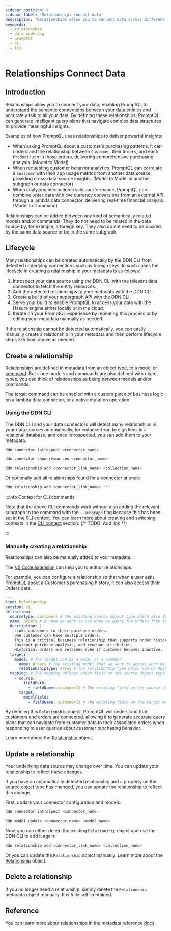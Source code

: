 ```yaml
---
sidebar_position: 4
sidebar_label: "Relationships connect data"
description: "Relationships allow you to connect data across different models for PromptQL to understand and access."
keywords:
  - relationship
  - data modeling
  - promptql
  - ai
  - llm
---
```



# Relationships Connect Data

## Introduction

Relationships allow you to connect your data, enabling PromptQL to understand the semantic connections between your data
entities and accurately talk to all your data. By defining these relationships, PromptQL can generate intelligent query
plans that navigate complex data structures to provide meaningful insights.

Examples of how PromptQL uses relationships to deliver powerful insights:

- When asking PromptQL about a customer's purchasing patterns, it can understand the relationship between `Customer`,
  their `Orders`, and each `Product` item in those orders, delivering comprehensive purchasing analysis. (Model to
  Model)
- When requesting customer behavior analytics, PromptQL can correlate a `Customer` with their app usage metrics from
  another data source, providing cross-data-source insights. (Model to Model in another subgraph or data connector)
- When analyzing international sales performance, PromptQL can combine `Order` data with live currency conversions from
  an external API through a lambda data connector, delivering real-time financial analysis. (Model to Command)

Relationships can be added between _any_ kind of semantically related models and/or commands. They do not need to be
related in the data source by, for example, a foreign key. They also do not need to be backed by the same data source or
be in the same subgraph.

## Lifecycle

Many relationships can be created automatically by the DDN CLI from detected underlying connections such as foreign
keys. In such cases the lifecycle in creating a relationship in your metadata is as follows:

1. Introspect your data source using the DDN CLI with the relevant data connector to fetch the entity resources.
2. Add the detected relationships to your metadata with the DDN CLI.
3. Create a build of your supergraph API with the DDN CLI.
4. Serve your build to enable PromptQL to access your data with the Hasura engine either locally or in the cloud.
5. Iterate on your PromptQL experience by repeating this process or by editing your metadata manually as needed.

<Thumbnail src="/img/data-modeling/ddn-cli-process.png" alt="Data modeling lifecycle" width="1000px" />

If the relationship cannot be detected automatically, you can easily manually create a relationship in your metadata and
then perform lifecycle steps 3-5 from above as needed.

## Create a relationship

Relationships are defined in metadata from an
[object type](/reference/metadata-reference/types.mdx#objecttype-objecttype), to a
[model](/reference/metadata-reference/models.mdx) or [command](/reference/metadata-reference/commands.mdx). But since
models and commands are also defined with object types, you can think of relationships as being between models and/or
commands.

The target command can be enabled with a custom piece of business logic on a lambda data connector, or a native mutation
operation.

### Using the DDN CLI

The DDN CLI and your data connectors will detect many relationships in your data sources automatically, for instance
from foreign keys in a relational database, and once introspected, you can add them to your metadata.

```bash title="Introspect your data source:"
ddn connector introspect <connector_name>
```

```bash title="Show the found relationships:"
ddn connector show-resources <connector_name>
```

```bash title="Add a relationship to your metadata:"
ddn relationship add <connector_link_name> <collection_name>
```

Or optionally add all relationships found for a connector at once:

```bash
ddn relationship add <connector_link_name> "*"
```

:::info Context for CLI commands

Note that the above CLI commands work without also adding the relevant subgraph to the command with the `--subgraph`
flag because this has been set in the CLI context. You can learn more about creating and switching contexts in the
[CLI context](/) section. {/* TODO: Add link */}

:::

### Manually creating a relationship

Relationships can also be manually added to your metadata.

The [VS Code extension](https://marketplace.visualstudio.com/items?itemName=HasuraHQ.hasura) can help you to author
relationships.

For example, you can configure a relationship so that when a user asks PromptQL about a Customer's purchasing history,
it can also access their Orders data.

```yaml title="Create a relationship in your metadata:"
---
kind: Relationship
version: v1
definition:
  sourceType: Customers # The existing source object type which also defines the model
  name: orders # A name we want to use when we query the Orders from the Customer
  description: |
    Links customers to their purchase orders.
    One customer can have multiple orders.
    This is a critical business relationship that supports order history lookups, 
    customer purchase analysis, and revenue attribution.
    Historical orders are retained even if customer becomes inactive.
  target:
    model: # The target can be a model or a command
      name: Orders # The existing model that we want to access when we query the Orders from the Customer
      relationshipType: Array # The relationship type which can be Object or Array. Since a customer can have many orders, we use an Array.
  mapping: # The mapping defines which field on the source object type maps to which field on the target model
    - source:
        fieldPath:
          - fieldName: customerId # The existing field on the source object type that we want to map to the target model
      target:
        modelField:
          - fieldName: customerId # The existing field on the target model that we want to map to the source object type
```

By defining this `Relationship` object, PromptQL will understand that customers and orders are connected, allowing it to
generate accurate query plans that can navigate from customer data to their associated orders when responding to user
queries about customer purchasing behavior.

Learn more about the [Relationship](/reference/metadata-reference/relationships.mdx) object.

## Update a relationship

Your underlying data source may change over time. You can update your relationship to reflect these changes.

If you have an automatically detected relationship and a property on the source object type has changed, you can update
the relationship to reflect this change.

First, update your connector configuration and models.

```bash title="Update your source introspection:"
ddn connector introspect <connector_name>
```

```bash title="Then, update your model:"
ddn model update <connector_name> <model_name>
```

Now, you can either delete the existing `Relationship` object and use the DDN CLI to add it again:

```bash title="Delete your existing relationship manually and add it again:"
ddn relationship add <connector_link_name> <collection_name>
```

Or you can update the `Relationship` object manually. Learn more about the
[Relationship](/reference/metadata-reference/relationships.mdx) object.

## Delete a relationship

If you no longer need a relationship, simply delete the `Relationship` metadata object manually. It is fully
self-contained.

## Reference

You can learn more about relationships in the metadata reference
[docs](/reference/metadata-reference/relationships.mdx).
